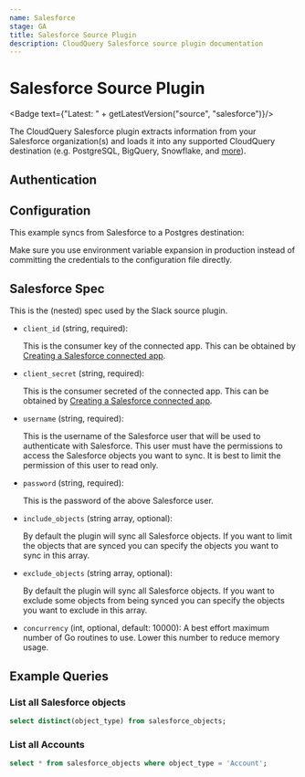 ```yaml
---
name: Salesforce
stage: GA
title: Salesforce Source Plugin
description: CloudQuery Salesforce source plugin documentation
---
```


# Salesforce Source Plugin


<Badge text={"Latest: " + getLatestVersion("source", "salesforce")}/>

The CloudQuery Salesforce plugin extracts information from your Salesforce organization(s) and loads it into any supported CloudQuery destination (e.g. PostgreSQL, BigQuery, Snowflake, and [more](/docs/plugins/destinations/overview)).

## Authentication

<Authentication/>

## Configuration

This example syncs from Salesforce to a Postgres destination:

<Configuration/>

<Callout type="info">
Make sure you use environment variable expansion in production instead of committing the credentials to the configuration file directly.
</Callout>

## Salesforce Spec

This is the (nested) spec used by the Slack source plugin.

- `client_id` (string, required):

  This is the consumer key of the connected app. This can be obtained by [Creating a Salesforce connected app](/docs/plugins/sources/salesforce/creating_connected_app).

- `client_secret` (string, required):

  This is the consumer secreted of the connected app. This can be obtained by [Creating a Salesforce connected app](/docs/plugins/sources/salesforce/creating_connected_app).

- `username` (string, required):

  This is the username of the Salesforce user that will be used to authenticate with Salesforce. This user must have the permissions to access the Salesforce objects you want to sync. It is best to limit the permission of this user to read only.

- `password` (string, required):

  This is the password of the above Salesforce user.

- `include_objects` (string array, optional):

  By default the plugin will sync all Salesforce objects. If you want to limit the objects that are synced you can specify the objects you want to sync in this array.

- `exclude_objects` (string array, optional):

  By default the plugin will sync all Salesforce objects. If you want to exclude some objects from being synced you can specify the objects you want to exclude in this array.

- `concurrency` (int, optional, default: 10000):
  A best effort maximum number of Go routines to use. Lower this number to reduce memory usage.

## Example Queries

### List all Salesforce objects

```sql copy
select distinct(object_type) from salesforce_objects;
```

### List all Accounts

```sql copy
select * from salesforce_objects where object_type = 'Account';
```
